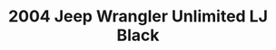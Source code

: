 ---
yrmm: 2105
brand: Jeep
year: 2004
model: Wrangler
trim: Unlimited LJ
color: Black
title: 2004 Jeep Wrangler Unlimited LJ Black
description: Currie, Savvy, SYE, Adams, Aussie, Timken, IKS, Rubicon Express
  suspension and drivetrain, Corbeau seats, custom bumper, Warn winch
alt: Classic 2004 Jeep Wrangler Unlimited LJ in Black with serious off-road
  upgrades including Currie 4-inch springs and steering, Savvy control arm and
  4x4 shifter, SYE kit, Adams drive shafts, Aussie front lockers, Timken hubs
  Billstein shocks, IKS quick disconnects, Rubicon Express track bar, Corbeau
  seats, and Warn 8K winch on custom front stubby bumper.
width: 2500
height: 1406
---